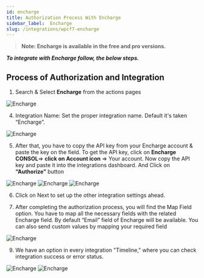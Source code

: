 ```yaml
---
id: encharge
title: Authorization Process With Encharge
sidebar_label:  Encharge
slug: /integrations/wpcf7-encharge
---
```



> **Note: Encharge is available in the free and pro versions.**


***To integrate with Encharge follow, the below steps.***


## Process of Authorization and Integration

1.	Search & Select **Encharge** from the actions pages
 <Image src="actions/encharge/_encgarge" alt="Encharge" w="1020" h="350" />

4. Integration Name: Set the proper integration name. Default it's taken “Encharge”.
 <Image src="actions/encharge/_integration-name" alt="Encharge" w="1020" h="350" />

5.	After that, you have to copy the API key from your Encharge account & paste the key on the field. To get the API key, click on **Encharge CONSOL**=> **click on Account icon** => Your account. Now copy the API key and paste it into the integrations dashboard. And Click on **“Authorize”** button
 <Image src="actions/encharge/_encgarge-api-console" alt="Encharge" w="1020" h="350" />
 <Image src="actions/encharge/_api-console-dashbord" alt="Encharge" w="1020" h="350" />
 <Image src="actions/encharge/_authorize" alt="Encharge" w="1020" h="350" />


6. Click on Next to set up the other integration settings ahead.
 
7. After completing the authorization process, you will find the Map Field option. You have to map all the necessary fields with the related Encharge field. By default “Email” field of Encharge will be available. You can also send custom values by mapping your required field
 <Image src="actions/encharge/_field-mapping" alt="Encharge" w="1020" h="350" />

9.	We have an option in every integration "Timeline," where you can check integration success or error status.
 <Image src="actions/encharge/_integrations-dashbord" alt="Encharge" w="1020" h="350" />
 <Image src="actions/encharge/_timeline" alt="Encharge" w="1020" h="350" />


<Feedback/>